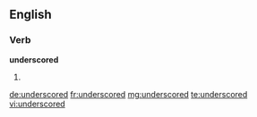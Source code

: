 ==English==

===Verb===
'''underscored'''

# {{past of|underscore}}

[[de:underscored]]
[[fr:underscored]]
[[mg:underscored]]
[[te:underscored]]
[[vi:underscored]]
